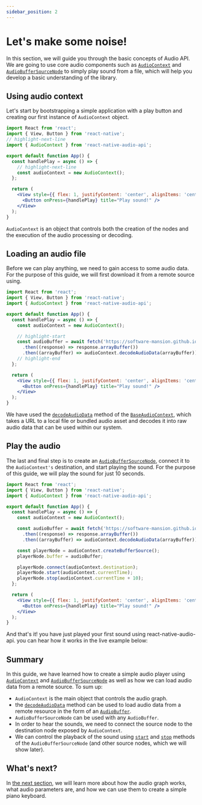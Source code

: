 ```yaml
---
sidebar_position: 2
---
```


# Let's make some noise!

In this section, we will guide you through the basic concepts of Audio API. We are going to use core audio components such as [`AudioContext`](/docs/core/audio-context) and [`AudioBufferSourceNode`](/docs/sources/audio-buffer-source-node) to simply play sound from a file, which will help you develop a basic understanding of the library.

## Using audio context

Let's start by bootstrapping a simple application with a play button and creating our first instance of `AudioContext` object.

```jsx
import React from 'react';
import { View, Button } from 'react-native';
// highlight-next-line
import { AudioContext } from 'react-native-audio-api';

export default function App() {
  const handlePlay = async () => {
    // highlight-next-line
    const audioContext = new AudioContext();
  };

  return (
    <View style={{ flex: 1, justifyContent: 'center', alignItems: 'center' }}>
      <Button onPress={handlePlay} title="Play sound!" />
    </View>
  );
}
```

`AudioContext` is an object that controls both the creation of the nodes and the execution of the audio processing or decoding.

## Loading an audio file

Before we can play anything, we need to gain access to some audio data. For the purpose of this guide, we will first download it from a remote source using.

```jsx
import React from 'react';
import { View, Button } from 'react-native';
import { AudioContext } from 'react-native-audio-api';

export default function App() {
  const handlePlay = async () => {
    const audioContext = new AudioContext();

    // highlight-start
    const audioBuffer = await fetch('https://software-mansion.github.io/react-native-audio-api/audio/music/example-music-01.mp3')
      .then((response) => response.arrayBuffer())
      .then((arrayBuffer) => audioContext.decodeAudioData(arrayBuffer));
    // highlight-end
  };

  return (
    <View style={{ flex: 1, justifyContent: 'center', alignItems: 'center' }}>
      <Button onPress={handlePlay} title="Play sound!" />
    </View>
  );
}
```

We have used the [`decodeAudioData`](/docs/core/base-audio-context#decodeaudiodata) method of the [`BaseAudioContext`](/docs/core/base-audio-context), which takes a URL to a local file or bundled audio asset and decodes it into raw audio data that can be used within our system.

## Play the audio

The last and final step is to create an [`AudioBufferSourceNode`](/docs/sources/audio-buffer-source-node), connect it to the `AudioContext's` destination, and start playing the sound. For the purpose of this guide, we will play the sound for just 10 seconds.

```jsx {13-14,16-18}
import React from 'react';
import { View, Button } from 'react-native';
import { AudioContext } from 'react-native-audio-api';

export default function App() {
  const handlePlay = async () => {
    const audioContext = new AudioContext();

    const audioBuffer = await fetch('https://software-mansion.github.io/react-native-audio-api/audio/music/example-music-01.mp3')
      .then((response) => response.arrayBuffer())
      .then((arrayBuffer) => audioContext.decodeAudioData(arrayBuffer));

    const playerNode = audioContext.createBufferSource();
    playerNode.buffer = audioBuffer;

    playerNode.connect(audioContext.destination);
    playerNode.start(audioContext.currentTime);
    playerNode.stop(audioContext.currentTime + 10);
  };

  return (
    <View style={{ flex: 1, justifyContent: 'center', alignItems: 'center' }}>
      <Button onPress={handlePlay} title="Play sound!" />
    </View>
  );
}
```

And that's it! you have just played your first sound using react-native-audio-api. you can hear how it works in the live example below:


<InteractiveExample src={LetsMakeSomeNoiseSrc} component={LetsMakeSomeNoise} />

## Summary

In this guide, we have learned how to create a simple audio player using [`AudioContext`](/docs/core/audio-context) and [``AudioBufferSourceNode``](/docs/sources/audio-buffer-source-node) as well as how we can load audio data from a remote source. To sum up:

- `AudioContext` is the main object that controls the audio graph.
- the [`decodeAudioData`](/docs/core/base-audio-context#decodeaudiodata) method can be used to load audio data from a remote resource in the form of an [`AudioBuffer`](/docs/sources/audio-buffer).
- `AudioBufferSourceNode` can be used with any `AudioBuffer`.
- In order to hear the sounds, we need to connect the source node to the destination node exposed by `AudioContext`.
- We can control the playback of the sound using [`start`](/docs/sources/audio-buffer-source-node#start) and [`stop`](/docs/sources/audio-scheduled-source-node#stop) methods of the `AudioBufferSourceNode` (and other source nodes, which we will show later).

## What's next?

In [the next section](/docs/guides/making-a-piano-keyboard), we will learn more about how the audio graph works, what audio parameters are, and how we can use them to create a simple piano keyboard.
